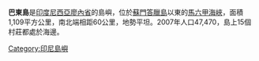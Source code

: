 {{noteTA|G1=ML}}
'''巴東島'''是[[印度尼西亞|印度尼西亞]][[廖內省|廖內省]]的島嶼，位於[[蘇門答臘島|蘇門答臘島]]以東的[[馬六甲海峽|馬六甲海峽]]，面積1,109平方公里，南北端相距60公里，地勢平坦。2007年人口47,470，島上15個村莊都處於海邊。

{{Coord|1|9|N|102|21|E|display=title}}

{{Indonesia-stub}}

[[Category:印尼島嶼|Category:印尼島嶼]]